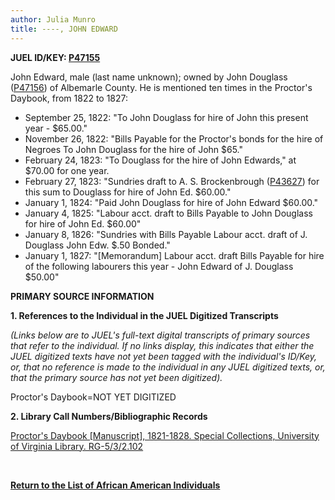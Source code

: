 ```yaml
---
author: Julia Munro
title: ----, JOHN EDWARD
---
```

**JUEL ID/KEY: [P47155](http://juel.iath.virginia.edu/public_person?person=47155 "P47155")[  
](http://juel.iath.virginia.edu/public_person?person=47002 "P47002")**

John Edward, male (last name unknown); owned by John Douglass ([P47156](http://juel.iath.virginia.edu/public_person?person=47156 "P47156")) of Albemarle County. He is mentioned ten times in the Proctor's Daybook, from 1822 to 1827:   
  

*   September 25, 1822: "To John Douglass for hire of John this present year - $65.00."
*   November 26, 1822: "Bills Payable for the Proctor's bonds for the hire of Negroes To John Douglass for the hire of John $65."
*   February 24, 1823: "To Douglass for the hire of John Edwards," at $70.00 for one year.
*   February 27, 1823: "Sundries draft to A. S. Brockenbrough ([P43627](http://juel.iath.virginia.edu/public_person?person=43627 "P43627")) for this sum to Douglass for hire of John Ed. $60.00."
*   January 1, 1824: "Paid John Douglass for hire of John Edward $60.00."
*   January 4, 1825: "Labour acct. draft to Bills Payable to John Douglass for hire of John Ed. $60.00"
*   January 8, 1826: "Sundries with Bills Payable Labour acct. draft of J. Douglass John Edw. $.50 Bonded."
*   January 1, 1827: "\[Memorandum\] Labour acct. draft Bills Payable for hire of the following labourers this year - John Edward of J. Douglass $50.00"

**PRIMARY SOURCE INFORMATION** 

**1\. References to the Individual in the JUEL Digitized Transcripts**

_(Links below are to JUEL's full-text digital transcripts of primary sources that refer to the individual. If no links display, this indicates that either the JUEL digitized texts have not yet been tagged with the individual's ID/Key, or, that no reference is made to the individual in any JUEL digitized texts, or, that the primary source has not yet been digitized)._   

Proctor's Daybook=NOT YET DIGITIZED 

**2\. Library Call Numbers/Bibliographic Records**

[](http://search.lib.virginia.edu/catalog/u6371432)[Proctor's Daybook \[Manuscript\], 1821-1828. Special Collections, University of Virginia Library. RG-5/3/2.102](http://search.lib.virginia.edu/catalog/u6607353 "Proctor's Daybook")

 [](http://search.lib.virginia.edu/catalog/u6371432)

**[Return to the List of African American Individuals](http://juel.iath.virginia.edu/node/367 "Return to the List of African-American Individuals")**